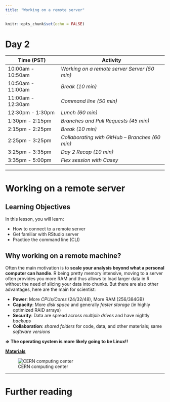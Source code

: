 ```yaml
---
title: "Working on a remote server"
---
```


```r
knitr::opts_chunk$set(echo = FALSE)
```

# Day 2

| **Time (PST)**    | **Activity**                        |
|-------------------|-------------------------------------|
| 10:00am - 10:50am | *Working on a remote server Server (50 min)*          |
| 10:50am - 11:00am | *Break (10 min)*                                        |
| 11:00am - 12:30am | *Command line (50 min)*        |              
| 12:30pm - 1:30pm  | *Lunch (60 min)*                                          |
| 1:30pm - 2:15pm   | *Branches and Pull Requests (45 min)*   |
| 2:15pm - 2:25pm   | *Break (10 min)*           |
| 2:25pm - 3:25pm   | *Collaborating with GitHub -- Branches (60 min)*                  |
| 3:25pm - 3:35pm   | *Day 2 Recap (10 min)*       |
| 3:35pm - 5:00pm   | *Flex session with Casey*                      |

---  

# Working on a remote server

## Learning Objectives

In this lesson, you will learn:

- How to connect to a remote server 
- Get familiar with RStudio server
- Practice the command line (CLI)


## Why working on a remote machine?

Often the main motivation is to **scale your analysis beyond what a personal computer can handle**. R being pretty memory intensive, moving to a server often provides you more RAM and thus allows to load larger data in R without the need of slicing your data into chunks. But there are also other advantages, here are the main for scientist:

* **Power**: More *CPUs/Cores* (24/32/48), More RAM (256/384GB) 
* **Capacity**: More *disk space* and generally *faster storage* (in highly optimized RAID arrays)
* **Security**: Data are spread across *multiple drives* and have nightly *backups*
* **Collaboration**: *shared folders* for code, data, and other materials; same *software versions*

**=> The operating system is more likely going to be Linux!!**

**[Materials](day2-remote_server.html)**

![CERN computing center](https://cds.cern.ch/images/OPEN-PHO-CCC-2017-001-1/file?size=medium)




---



# Further reading


